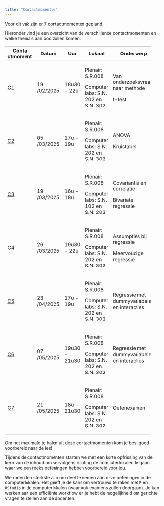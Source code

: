 ```yaml
---
title: "Contactmomenten"
---
```


Voor dit vak zijn er 7 contactmomenten gepland.

Hieronder vind je een overzicht van de verschillende contactmomenten en
welke thema's aan bod zullen komen.

+----------+----------+----------+----------+-----------------------+
| Conta    | Datum    | Uur      | Lokaal   | Onderwerp             |
| ctmoment |          |          |          |                       |
+==========+==========+==========+==========+=======================+
| [C1](C1  | 19       | 18u30 -  | Plenair: | Van onderzoeksvraag   |
| /C1.qmd) | /02/2025 | 22u      | S.R.008  | naar methode          |
|          |          |          |          |                       |
|          |          |          | Computer | t-test                |
|          |          |          | labs:    |                       |
|          |          |          | S.N. 202 |                       |
|          |          |          | en S.N.  |                       |
|          |          |          | 302      |                       |
+----------+----------+----------+----------+-----------------------+
| [C2](C2  | 05       | 17u -    | Plenair: | ANOVA                 |
| /C2.qmd) | /03/2025 | 19u      | S.R.008  |                       |
|          |          |          |          | Kruistabel            |
|          |          |          | Computer |                       |
|          |          |          | labs:    |                       |
|          |          |          | S.N. 202 |                       |
|          |          |          | en S.N.  |                       |
|          |          |          | 302      |                       |
+----------+----------+----------+----------+-----------------------+
| [C3](C3  | 19       | 16u -    | Plenair: | Covariantie en        |
| /C3.qmd) | /03/2025 | 18u      | S.R.008  | correlatie            |
|          |          |          |          |                       |
|          |          |          | Computer | Bivariate regressie   |
|          |          |          | labs:    |                       |
|          |          |          | S.N. 102 |                       |
|          |          |          | en S.N.  |                       |
|          |          |          | 202      |                       |
+----------+----------+----------+----------+-----------------------+
| [C4](C4  | 26       | 19u30 -  | Plenair: | Assumpties bij        |
| /C4.qmd) | /03/2025 | 22u      | S.R.008  | regressie             |
|          |          |          |          |                       |
|          |          |          | Computer | Meervoudige regressie |
|          |          |          | labs:    |                       |
|          |          |          | S.N. 202 |                       |
|          |          |          | en S.N.  |                       |
|          |          |          | 302      |                       |
+----------+----------+----------+----------+-----------------------+
| [C5](C5  | 23       | 17u -    | Plenair: | Regressie met         |
| /C5.qmd) | /04/2025 | 19u      | S.R.008  | dummyvariabelen en    |
|          |          |          |          | interacties           |
|          |          |          | Computer |                       |
|          |          |          | labs:    |                       |
|          |          |          | S.N. 202 |                       |
|          |          |          | en S.N.  |                       |
|          |          |          | 302      |                       |
+----------+----------+----------+----------+-----------------------+
| [C6](C6  | 07       | 19u30 -  | Plenair: | Regressie met         |
| /C6.qmd) | /05/2025 | 21u30    | S.R.008  | dummyvariabelen en    |
|          |          |          |          | interacties           |
|          |          |          | Computer |                       |
|          |          |          | labs:    |                       |
|          |          |          | S.N. 202 |                       |
|          |          |          | en S.N.  |                       |
|          |          |          | 302      |                       |
+----------+----------+----------+----------+-----------------------+
| [C7](C7  | 21       | 18u -    | Plenair: | Oefenexamen           |
| /C7.qmd) | /05/2025 | 21u30    | S.R.008  |                       |
|          |          |          |          |                       |
|          |          |          | Computer |                       |
|          |          |          | labs:    |                       |
|          |          |          | S.N. 202 |                       |
|          |          |          | en S.N.  |                       |
|          |          |          | 302      |                       |
+----------+----------+----------+----------+-----------------------+

::: callout-important
Om het maximale te halen uit deze contactmomenten kom je best goed
voorbereid naar de les!

Tijdens de contactmomenten starten we met een korte opfrissing van de
kern van de inhoud om vervolgens richting de computerlokalen te gaan
waar we een reeks oefeningen hebben voorbereid voor jou.

We raden ten sterkste aan om deel te nemen aan deze oefeningen in de
computerlokalen. Het geeft je de kans om vertrouwd te raken met `R` en
`RStudio` in de computerlokalen (waar ook examens zullen doorgaan). Je
kan werken aan een efficiënte workflow en je hebt de mogelijkheid om
gerichte vragen te stellen aan de docenten.
:::

